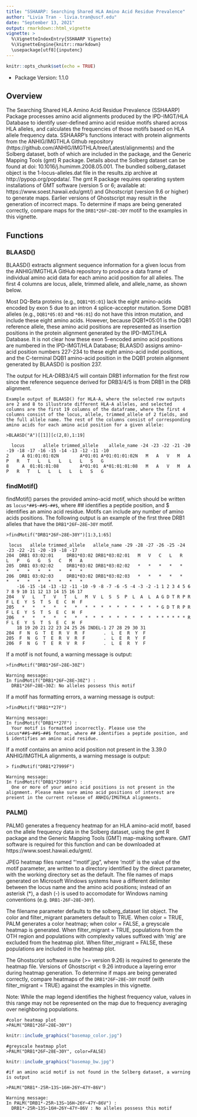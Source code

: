 ```yaml
---
title: "SSHAARP: Searching Shared HLA Amino Acid Residue Prevalence"
author: "Livia Tran - livia.tran@uscf.edu"
date: "September 13, 2021"
output: rmarkdown::html_vignette
vignette: >
  %\VignetteIndexEntry{SSHAARP Vignette}
  %\VignetteEngine{knitr::rmarkdown}
  \usepackage[utf8]{inputenc}
---
```

```r
knitr::opts_chunk$set(echo = TRUE)
```

* Package Version: 1.1.0

## Overview

The Searching Shared HLA Amino Acid Residue Prevalence (SSHAARP) Package processes amino acid alignments produced by the IPD-IMGT/HLA Database to identify user-defined amino acid residue motifs shared across HLA alleles, and calculates the frequencies of those motifs based on HLA allele frequency data. SSHAARP’s functions interact with protein alignments from the ANHIG/IMGTHLA Github repository (https://github.com/ANHIG/IMGTHLA/tree/Latest/alignments) and the Solberg dataset, both of which are included in the package, and the Generic Mapping Tools (gmt) R package. Details about the Solberg dataset can be found at doi: 10.1016/j.humimm.2008.05.001. The bundled solberg_dataset object is the 1-locus-alleles.dat file in the results.zip archive at http://pypop.org/popdata/. 
The gmt R package requires operating system installations of GMT software (version 5 or 6; available at: https://www.soest.hawaii.edu/gmt/) and Ghostscript (version 9.6 or higher) to generate maps. Earlier versions of Ghostscript may result in the generation of incorrect maps. To determine if maps are being generated correctly, compare maps for the `DRB1*26F~28E~30Y` motif to the examples in this vignette.

## Functions

### BLAASD()
BLAASD() extracts alignment sequence information for a given locus from the ANHIG/IMGTHLA GitHub repository to produce a data frame of individual amino acid data for each amino acid position for all alleles. The first 4 columns are locus, allele, trimmed allele, and allele_name, as shown below.

Most DQ-Beta proteins (e.g., `DQB1*05:01`) lack the eight amino-acids encoded by exon 5 due to an intron 4 splice-acceptor mutation. Some DQB1 alleles (e.g., `DQB1*05:03` and `*06:01`) do not have this intron mutation, and include these eight amino acids. However, because DQB1*05:01 is the DQB1 reference allele, these amino acid positions are represented as insertion positions in the protein alignment generated by the IPD-IMGT/HLA Database. It is not clear how these exon 5-encoded amino acid positions are numbered in the IPD-IMGT/HLA Database; BLAASD() assigns amino-acid position numbers 227-234 to these eight amino-acid indel positions, and the C-terminal DQB1 amino-acid position in the DQB1 protein alignment generated by BLAASD() is position 237.

The output for HLA-DRB3/4/5 will contain DRB1 information for the first row since the reference sequence derived for DRB3/4/5 is from DRB1 in the DRB alignment. 
```
Example output of BLAASD() for HLA-A, where the selected row outputs are 2 and 8 to illustrate different HLA-A alleles, and selected columns are the first 19 columns of the dataframe, where the first 4 columns consist of the locus, allele, trimmed_allele of 2 fields, and the full allele name. The rest of the columns consist of corresponding amino acids for each amino acid position for a given allele:

>BLAASD("A")[[1]][c(2,8),1:19]

  locus       allele trimmed_allele    allele_name -24 -23 -22 -21 -20 -19 -18 -17 -16 -15 -14 -13 -12 -11 -10
2     A 01:01:01:02N        A*01:01 A*01:01:01:02N   M   A   V   M   A   P   R   T   L   L   L   L   L   S   G
8     A  01:01:01:08        A*01:01  A*01:01:01:08   M   A   V   M   A   P   R   T   L   L   L   L   L   S   G
```

### findMotif()
findMotif() parses the provided amino-acid motif, which should be written as `locus*##$~##$~##$`, where ## identifies a peptide position, and $ identifies an amino acid residue. Motifs can include any number of amino acids positions. The following output is an example of the first three DRB1 alleles that have the `DRB1*26F~28E~30Y` motif. 

```
>findMotif("DRB1*26F~28E~30Y")[1:3,1:65]

 locus   allele trimmed_allele   allele_name -29 -28 -27 -26 -25 -24 -23 -22 -21 -20 -19 -18 -17
204  DRB1 03:02:01     DRB1*03:02 DRB1*03:02:01   M   V   C   L   R   L   P   G   G   S   C   M   A
205  DRB1 03:02:02     DRB1*03:02 DRB1*03:02:02   *   *   *   *   *   *   *   *   *   *   *   *   *
206  DRB1 03:02:03     DRB1*03:02 DRB1*03:02:03   *   *   *   *   *   *   *   *   *   *   *   *   *
    -16 -15 -14 -13 -12 -11 -10 -9 -8 -7 -6 -5 -4 -3 -2 -1 1 2 3 4 5 6 7 8 9 10 11 12 13 14 15 16 17
204   V   L   T   V   T   L   M  V  L  S  S  P  L  A  L  A G D T R P R F L E  Y  S  T  S  E  C  H  F
205   *   *   *   *   *   *   *  *  *  *  *  *  *  *  *  * G D T R P R F L E  Y  S  T  S  E  C  H  F
206   *   *   *   *   *   *   *  *  *  *  *  *  *  *  *  * * * * * * R F L E  Y  S  T  S  E  C  H  F
    18 19 20 21 22 23 24 25 26 INDEL-1 27 28 29 30 31
204  F  N  G  T  E  R  V  R  F       .  L  E  R  Y  F
205  F  N  G  T  E  R  V  R  F       .  L  E  R  Y  F
206  F  N  G  T  E  R  V  R  F       .  L  E  R  Y  F
```

If a motif is not found, a warning message is output:
```
>findMotif("DRB1*26F~28E~30Z")

Warning message:
In findMotif("DRB1*26F~28E~30Z") :
  DRB1*26F~28E~30Z: No alleles possess this motif
```

If a motif has formatting errors, a warning message is output:
```
>findMotif("DRB1**27F")

Warning message:
In findMotif("DRB1**27F") :
  Your motif is formatted incorrectly. Please use the Locus*##$~##$~##$ format, where ## identifies a peptide position, and $ identifies an amino acid residue.
```

If a motif contains an amino acid position not present in the 3.39.0 ANHIG/IMGTHLA alignments, a warning message is output:
```
> findMotif("DRB1*27999F")

Warning message:
In findMotif("DRB1*27999F") :
  One or more of your amino acid positions is not present in the alignment. Please make sure amino acid positions of interest are present in the current release of ANHIG/IMGTHLA alignments.
```


### PALM() 

PALM() generates a frequency heatmap for an HLA amino-acid motif, based on the allele frequency data in the Solberg dataset, using the gmt R package and the Generic Mapping Tools (GMT) map-making software. GMT software is required for this function and can be downloaded at https://www.soest.hawaii.edu/gmt/.

JPEG heatmap files named “‘motif’.jpg”, where ‘motif’ is the value of the motif parameter, are written to a directory identified by the direct parameter, with the working directory set as the default. The file names of maps generated on Microsoft Windows systems have a different delimiter between the locus name and the amino acid positions; instead of an asterisk (*), a dash (-) is used to accomodate for Windows naming conventions (e.g. `DRB1-26F~28E~30Y`).

The filename parameter defaults to the solberg_dataset list object. The color and filter_migrant parameters default to TRUE. When color = TRUE, PALM generates a color heatmap; when color = FALSE, a greyscale heatmap is generated. When filter_migrant = TRUE, populations from the OTH region and populations with complexity values suffixed with ‘mig’ are excluded from the heatmap plot. When filter_migrant = FALSE, these populations are included in the heatmap plot.

The Ghostscript software suite (>= version 9.26) is required to generate the heatmap file. Versions of Ghostscript < 9.26 introduce a layering error during heatmap generation. To determine if maps are being generated correctly, compare heatmaps of the `DRB1*26F~28E~30Y` motif (with filter_migrant = TRUE) against the examples in this vignette.

Note: While the map legend identifies the highest frequency value, values in this range may not be represented on the map due to frequency averaging over neighboring populations.

```
#color heatmap plot
>PALM("DRB1*26F~28E~30Y")
```

```r
knitr::include_graphics("basemap_color.jpg")
```
  
```
#greyscale heatmap plot
>PALM("DRB1*26F~28E~30Y", color=FALSE)
```

```r
knitr::include_graphics("basemap_bw.jpg")
```
  
```
#if an amino acid motif is not found in the Solberg dataset, a warning is output

>PALM("DRB1*-25R~13S~16H~26Y~47Y~86V")

Warning message:
In PALM("DRB1*-25R~13S~16H~26Y~47Y~86V") :
  DRB1*-25R~13S~16H~26Y~47Y~86V : No alleles possess this motif
```




